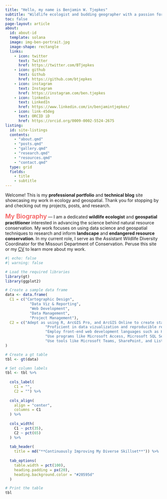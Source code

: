 ---
title: "Hello, my name is Benjamin W. Tjepkes"
subtitle: "Wildlife ecologist and budding geographer with a passion for conservation science."
toc: false
page-layout: article
about:
  id: about-id
  template: solana
  image: img-ben-portrait.jpg
  image-shape: rectangle
  links:
    - icon: twitter
      text: Twitter
      href: https://twitter.com/BTjepkes
    - icon: github
      text: Github
      href: https://github.com/btjepkes
    - icon: instagram
      text: Instagram
      href: https://instagram.com/ben.tjepkes
    - icon: linkedin
      text: LinkedIn
      href: https://www.linkedin.com/in/benjamintjepkes/
    - icon: link-45deg
      text: ORCID iD
      href: https://orcid.org/0009-0002-5524-2675
listing:
  id: site-listings
  contents:
    - "about.qmd"    
    - "posts.qmd"
    - "gallery.qmd"
    - "research.qmd"
    - "resources.qmd" 
    - "contact.qmd"  
  type: grid
  fields: 
    - title
    - subtitle
---

::: {.centered}
Welcome! This is my **professional portfolio** and **technical blog** site showcasing my work in ecology and geospatial. Thank you for stopping by and checking out my projects, posts, and research.
:::


::: {#about-id}

<span style="color: #f55c5c; font-size: 20px; font-weight: 600;">My Biography</span> --- I am a dedicated **wildlife ecologist** and **geospatial practitioner** interested in advancing the science behind natural resource conservation. My work focuses on using data science and geospatial techniques to research and inform **landscape** and **endangered resource conservation**. In my current role, I serve as the Assistant Wildlife Diversity Coordinator for the Missouri Department of Conservation. Peruse this site or my [CV](about.qmd) to learn more about my work.

:::




::: {#site-listings}

:::

```{r}
#| echo: false
#| warning: false

# Load the required libraries
library(gt)
library(ggplot2)

# Create a sample data frame
data <- data.frame(
  C1 = c("Cartographic Design",
           "Data Viz & Reporting",
           "Web Development",
           "Data Management",
           "Project Management"),
  C2 = c("Adept as using R, ArcGIS Pro, and ArcGIS Online to create static and dynamic maps, with a comprehensive understanding of cartographic design fundamentals.",
                  "Proficient in data vizualization and reproducible reporting using Quarto, R Markdown, and Jupyter Notebooks.",
                  "Employ front-end web development languages such as HTML and CSS to design functional and beautiful websites.",
                  "Use programs like Microsoft Access, Microsoft SQL Server, and ArcGIS Pro to manipulate and maintain high-quality data in relational databases.",
                  "Use tools like Microsoft Teams, SharePoint, and Lists to manage complex projects and collaborate with team members efficiently.")
)

# Create a gt table
tbl <- gt(data)

# Set column labels
tbl <- tbl %>%
  
  cols_label(
    C1 = "",
    C2 = "") %>% 
  
  cols_align(
    align = "center",
    columns = C1
  ) %>% 
  
  cols_width(
    C1 ~ pct(35),
    C2 ~ pct(65)
  ) %>% 
  
  tab_header(
    title = md("**Continuously Improving My Diverse Skillset**")) %>% 
  
  tab_options(
    table.width = pct(100),
    heading.padding = px(20),
    heading.background.color = "#20595d"
  )

# Print the table
tbl

```

